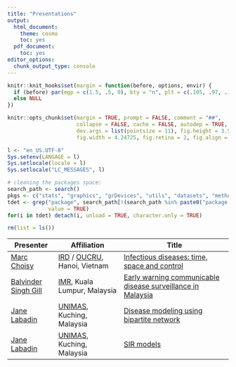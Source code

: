 ```yaml
---
title: "Presentations"
output:
  html_document:
    theme: cosmo
    toc: yes
  pdf_document:
    toc: yes
editor_options: 
  chunk_output_type: console
---
```


<!--
IMAGES:
Insert them with: ![alt text](image.png)
You can also resize them if needed: convert image.png -resize 50% image.png
If you want to center the image, go through HTML code:
<div style="text-align:center"><img src ="image.png"/></div>

REFERENCES:
For references: Put all the bibTeX references in the file "references.bib"
in the current folder and cite the references as @key or [@key] in the text.
Uncomment the bibliography field in the above header and put a "References"
title wherever you want to display the reference list.
-->

```r
knitr::knit_hooks$set(margin = function(before, options, envir) {
  if (before) par(mgp = c(1.5, .5, 0), bty = "n", plt = c(.105, .97, .13, .97))
  else NULL
})

knitr::opts_chunk$set(margin = TRUE, prompt = FALSE, comment = "##",
                      collapse = FALSE, cache = FALSE, autodep = TRUE,
                      dev.args = list(pointsize = 11), fig.height = 3.5,
                      fig.width = 4.24725, fig.retina = 2, fig.align = "center")

l <- "en_US.UTF-8"
Sys.setenv(LANGAGE = l)
Sys.setlocale(locale = l)
Sys.setlocale("LC_MESSAGES", l)

# cleaning the packages space:
search_path <- search()
pkgs <- c("stats", "graphics", "grDevices", "utils", "datasets", "methods", "base")
tdet <- grep("package", search_path[!(search_path %in% paste0("package:", pkgs))],
             value = TRUE)
for(i in tdet) detach(i, unload = TRUE, character.only = TRUE)

rm(list = ls())
```


Presenter            | Affiliation                 | Title
-------------------- | --------------------------- | --------------------------------------------
[Marc Choisy](http://marcchoisy.free.fr)          | [IRD](http://marcchoisy.free.fr) / [OUCRU](http://www.oucru.org), Hanoi, Vietnam | [Infectious diseases: time, space and control](http://choisy.github.io/DMo2019/presentations/time_space_control.pdf)
[Balvinder Singh Gill](https://www.researchgate.net/profile/Balvinder_Gill2) | [IMR](https://www.imr.gov.my), Kuala Lumpur, Malaysia | [Early warning communicable disease surveillance in Malaysia](http://choisy.github.io/DMo2019/presentations/early_warning.pdf)
[Jane Labadin](http://www.archive.unimas.my/faculties/fcsit/jane-labadin.html)      | [UNIMAS](http://www.unimas.my), Kuching, Malaysia | [Disease modeling using bipartite network](http://choisy.github.io/DMo2019/presentations/bipartite_network.pdf)
[Jane Labadin](http://www.archive.unimas.my/faculties/fcsit/jane-labadin.html)      | [UNIMAS](http://www.unimas.my), Kuching, Malaysia | [SIR models](http://choisy.github.io/DMo2019/presentations/sir_models.pdf)